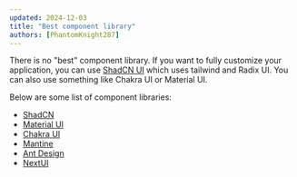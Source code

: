 ```yaml
---
updated: 2024-12-03
title: "Best component library"
authors: [PhantomKnight287]
---
```


There is no "best" component library. If you want to fully customize your application, you can use [ShadCN UI](https://ui.shadcn.com) which uses tailwind and Radix UI. You can also use something like Chakra UI or Material UI.

Below are some list of component libraries:

- [ShadCN](https://ui.shadcn.com)
- [Material UI](https://mui.com)
- [Chakra UI](https://chakra-ui.com)
- [Mantine](https://mantine.dev)
- [Ant Design](https://ant.design/)
- [NextUI](https://nextui.org)
